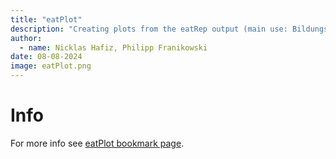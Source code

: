 ```yaml
---
title: "eatPlot"
description: "Creating plots from the eatRep output (main use: Bildungstrend)."
author:
  - name: Nicklas Hafiz, Philipp Franikowski
date: 08-08-2024
image: eatPlot.png
---
```

# Info

For more info see [eatPlot bookmark page](https://nickhaf.github.io/eatPlot/). 


